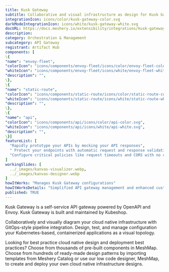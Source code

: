 ```yaml
---
title: Kusk Gateway
subtitle: Collaborative and visual infrastructure as design for Kusk Gateway
integrationIcon: icons/color/kusk-gateway-color.svg
darkModeIntegrationIcon: icons/white/kusk-gateway-white.svg
docURL: https://docs.meshery.io/extensibility/integrations/kusk-gateway
description: 
category: Orchestration & Management
subcategory: API Gateway
registrant: Artifact Hub
components: [
\{
"name": "envoy-fleet",
"colorIcon": "icons/components/envoy-fleet/icons/color/envoy-fleet-color.svg",
"whiteIcon": "icons/components/envoy-fleet/icons/white/envoy-fleet-white.svg",
"description": "",
\},
\{
"name": "static-route",
"colorIcon": "icons/components/static-route/icons/color/static-route-color.svg",
"whiteIcon": "icons/components/static-route/icons/white/static-route-white.svg",
"description": "",
\},
\{
"name": "api",
"colorIcon": "icons/components/api/icons/color/api-color.svg",
"whiteIcon": "icons/components/api/icons/white/api-white.svg",
"description": "",
\}]
featureList: [
  "Rapidly prototype your APIs by mocking your API responses",
  " Protect your endpoints with automatic request and response validations",
  "Configure critical policies like request timeouts and CORS with no coding required."
]
workingSlides: [
  ../_images/kanvas-visualizer.webp,
  ../_images/kanvas-designer.webp
]
howItWorks: "Manages Kusk Gateway configurations"
howItWorksDetails: "Simplified API gateway management and enhanced customization in Kubernetes"
published: TRUE
---
```

<p>
Kusk Gateway is a self-service API gateway powered by OpenAPI and Envoy. Kusk Gateway is built and maintained by Kubeshop.
</p>
<p>
    Collaboratively and visually diagram your cloud native infrastructure with GitOps-style pipeline integration. Design, test, and manage configuration your Kubernetes-based, containerized applications as a visual topology.
</p>
<p>
    Looking for best practice cloud native design and deployment best practices? Choose from thousands of pre-built components in MeshMap. Choose from hundreds of ready-made design patterns by importing templates from Meshery Catalog or use our low code designer, MeshMap, to create and deploy your own cloud native infrastructure designs.
</p>

